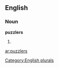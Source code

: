 
==English==

===Noun===
'''puzzlers'''

# {{plural of|[[puzzler]]}}

[[Category:English plurals]]

[[ar:puzzlers]]